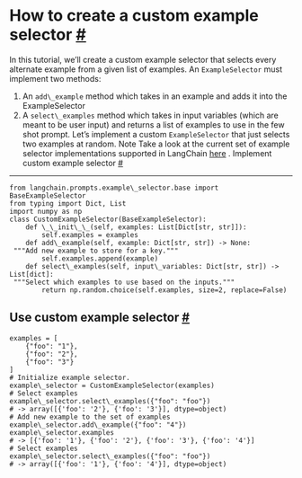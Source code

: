  How to create a custom example selector
 [#](#how-to-create-a-custom-example-selector "Permalink to this headline")
=====================================================================================================================
 In this tutorial, we’ll create a custom example selector that selects every alternate example from a given list of examples.
 An
 `ExampleSelector`
 must implement two methods:
1. An
 `add\_example`
 method which takes in an example and adds it into the ExampleSelector
2. A
 `select\_examples`
 method which takes in input variables (which are meant to be user input) and returns a list of examples to use in the few shot prompt.
 Let’s implement a custom
 `ExampleSelector`
 that just selects two examples at random.
 Note
 Take a look at the current set of example selector implementations supported in LangChain
 [here](../../prompt_templates/getting_started.html)
 .
 Implement custom example selector
 [#](#implement-custom-example-selector "Permalink to this headline")
---------------------------------------------------------------------------------------------------------
```
from langchain.prompts.example\_selector.base import BaseExampleSelector
from typing import Dict, List
import numpy as np
class CustomExampleSelector(BaseExampleSelector):
    def \_\_init\_\_(self, examples: List[Dict[str, str]]):
        self.examples = examples
    def add\_example(self, example: Dict[str, str]) -> None:
 """Add new example to store for a key."""
        self.examples.append(example)
    def select\_examples(self, input\_variables: Dict[str, str]) -> List[dict]:
 """Select which examples to use based on the inputs."""
        return np.random.choice(self.examples, size=2, replace=False)
```
 Use custom example selector
 [#](#use-custom-example-selector "Permalink to this headline")
---------------------------------------------------------------------------------------------
```
examples = [
    {"foo": "1"},
    {"foo": "2"},
    {"foo": "3"}
]
# Initialize example selector.
example\_selector = CustomExampleSelector(examples)
# Select examples
example\_selector.select\_examples({"foo": "foo"})
# -> array([{'foo': '2'}, {'foo': '3'}], dtype=object)
# Add new example to the set of examples
example\_selector.add\_example({"foo": "4"})
example\_selector.examples
# -> [{'foo': '1'}, {'foo': '2'}, {'foo': '3'}, {'foo': '4'}]
# Select examples
example\_selector.select\_examples({"foo": "foo"})
# -> array([{'foo': '1'}, {'foo': '4'}], dtype=object)
```